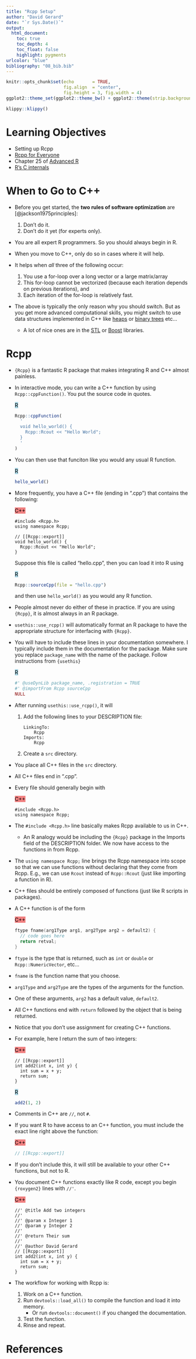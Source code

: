 ```yaml
---
title: "Rcpp Setup"
author: "David Gerard"
date: "`r Sys.Date()`"
output:  
  html_document:
    toc: true
    toc_depth: 4
    toc_float: false
    highlight: pygments
urlcolor: "blue"
bibliography: "08_bib.bib"
---
```


```r
knitr::opts_chunk$set(echo       = TRUE, 
                      fig.align  = "center",
                      fig.height = 3, fig.width = 4)
ggplot2::theme_set(ggplot2::theme_bw() + ggplot2::theme(strip.background = ggplot2::element_rect(fill = "white")))
```

```r
klippy::klippy()
```

# Learning Objectives

- Setting up Rcpp
- [Rcpp for Everyone](https://teuder.github.io/rcpp4everyone_en/)
- Chapter 25 of [Advanced R](https://adv-r.hadley.nz/rcpp.html)
- [R's C internals](https://github.com/hadley/r-internals)

# When to Go to C++

- Before you get started, the **two rules of software optimization** are [@jackson1975principles]:
    1. Don't do it.
    2. Don’t do it yet (for experts only).

- You are all expert R programmers. So you should always begin in R.

- When you move to C++, only do so in cases where it will help.

- It helps when *all* three of the following occur:
    1. You use a for-loop over a long vector or a large matrix/array
    2. This for-loop cannot be vectorized (because each iteration depends on previous iterations), and 
    3. Each iteration of the for-loop is relatively fast.

- The above is typically the only reason why you should switch. But as you get more advanced computational skills, you might switch to use data structures implemented in C++ like [heaps](https://en.wikipedia.org/wiki/Heap_(data_structure)) or [binary trees](https://en.wikipedia.org/wiki/Binary_tree) etc...
    - A lot of nice ones are in the [STL](https://en.wikipedia.org/wiki/Standard_Template_Library) or [Boost](https://en.wikipedia.org/wiki/Boost_(C%2B%2B_libraries)) libraries.

# Rcpp

- `{Rcpp}` is a fantastic R package that makes integrating R and C++ almost painless.

- In interactive mode, you can write a C++ function by using `Rcpp::cppFunction()`. You put the source code in quotes.

    <mark style="background-color: lightblue">R</mark>

    ```r
    Rcpp::cppFunction(
      '
      void hello_world() {
        Rcpp::Rcout << "Hello World";
      }
      '
    )
    ```

- You can then use that funciton like you would any usual R function.

    <mark style="background-color: lightblue">R</mark>

    ```r
    hello_world()
    ```

- More frequently, you have a C++ file (ending in ".cpp") that contains the following:

    <mark style="background-color: LightCoral">C++</mark>

    ```Rcpp
    #include <Rcpp.h>
    using namespace Rcpp;
    
    // [[Rcpp::export]]
    void hello_world() {
      Rcpp::Rcout << "Hello World";
    }
    ```
    
    Suppose this file is called "hello.cpp", then you can load it into R using
    
    <mark style="background-color: lightblue">R</mark>
    
    ```r
    Rcpp::sourceCpp(file = "hello.cpp")
    ```
    
    and then use `hello_world()` as you would any R function.

- People almost never do either of these in practice. If you are using `{Rcpp}`, it is almost always in an R package.

- `usethis::use_rcpp()` will automatically format an R package to have the appropriate structure for interfacing with `{Rcpp}`.

- You will have to include these lines in your documentation somewhere. I typically include them in the documentation for the package. Make sure you replace `package_name` with the name of the package. Follow instructions from `{usethis}`

    <mark style="background-color: lightblue">R</mark>

    ```r
    #' @useDynLib package_name, .registration = TRUE
    #' @importFrom Rcpp sourceCpp
    NULL
    ```

- After running `usethis::use_rcpp()`, it will
    1. Add the following lines to your DESCRIPTION file:
    
        ```
        LinkingTo: 
            Rcpp
        Imports: 
            Rcpp
        ```
        
    2. Create a `src` directory.
    
- You place all C++ files in the `src` directory.

- All C++ files end in ".cpp".

- Every file should generally begin with

    <mark style="background-color: LightCoral">C++</mark>

    ```Rcpp
    #include <Rcpp.h>
    using namespace Rcpp;
    ```

- The `#include <Rcpp.h>` line basically makes Rcpp available to us in C++. 
    - An R analogy would be including the `{Rcpp}` package in the Imports field of the DESCRIPTION folder. We now have access to the functions in from Rcpp.
    
- The `using namespace Rcpp;` line brings the Rcpp namespace into scope so that we can use functions without declaring that they come from Rcpp. E.g., we can use `Rcout` instead of `Rcpp::Rcout` (just like importing a function in R).

- C++ files should be entirely composed of functions (just like R scripts in packages).

- A C++ function is of the form

    <mark style="background-color: LightCoral">C++</mark>

    ``` cpp
    ftype fname(arg1Type arg1, arg2Type arg2 = default2) {
      // code goes here
      return retval;
    }
    ```

- `ftype` is the type that is returned, such as `int` or `double` or `Rcpp::NumericVector`, etc...

- `fname` is the function name that you choose.

- `arg1Type` and `arg2Type` are the types of the arguments for the function.

- One of these arguments, `arg2` has a default value, `default2`.

- All C++ functions end with `return` followed by the object that is being returned.

- Notice that you don't use assignment for creating C++ functions.

- For example, here I return the sum of two integers:

    <mark style="background-color: LightCoral">C++</mark>

    ```Rcpp
    // [[Rcpp::export]]
    int add2(int x, int y) {
      int sum = x + y;
      return sum;
    }
    ```
    
    <mark style="background-color: lightblue">R</mark>
    
    ```r
    add2(1, 2)
    ```

- Comments in C++ are `//`, not `#`.

- If you want R to have access to an C++ function, you must include the exact line right above the function:

    <mark style="background-color: LightCoral">C++</mark>

    ``` cpp
    // [[Rcpp::export]]
    ```

- If you don't include this, it will still be available to your other C++ functions, but not to R.

- You document C++ functions exactly like R code, except you begin `{roxygen2}` lines with `//'`.

    <mark style="background-color: LightCoral">C++</mark>

    ```Rcpp
    //' @title Add two integers
    //' 
    //' @param x Integer 1
    //' @param y Integer 2
    //' 
    //' @return Their sum
    //' 
    //' @author David Gerard
    // [[Rcpp::export]]
    int add2(int x, int y) {
      int sum = x + y;
      return sum;
    }
    ```

- The workflow for working with Rcpp is:
    1. Work on a C++ function.
    2. Run `devtools::load_all()` to compile the function and load it into memory.
        - Or run `devtools::document()` if you changed the documentation.
    3. Test the function.
    4. Rinse and repeat.
    
# References
